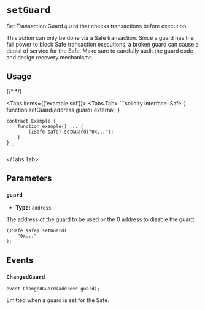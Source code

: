 
# `setGuard`

Set Transaction Guard `guard` that checks transactions before execution.

<Callout type='warning'>This action can only be done via a Safe transaction.</Callout>
<Callout type='error' emoji='🚨'>
  Since a guard has the full power to block Safe transaction executions, a broken
  guard can cause a denial of service for the Safe. Make sure to carefully audit
  the guard code and design recovery mechanisms.
</Callout>

## Usage

{/* <!-- vale off --> */}

<Tabs items={['example.sol']}>
  <Tabs.Tab>
    ```solidity
    interface ISafe {
        function setGuard(address guard) external;
    }

    contract Example {
        function example() ... {
            (ISafe safe).setGuard("0x...");
        }
    }
    ```
  </Tabs.Tab>
</Tabs>

## Parameters

### `guard`

- **Type:** `address`

The address of the guard to be used or the 0 address to disable the guard.

```solidity focus=2
(ISafe safe).setGuard(
    "0x..."
);
```

## Events

### `ChangedGuard`

```solidity
event ChangedGuard(address guard);
```

Emitted when a guard is set for the Safe.
